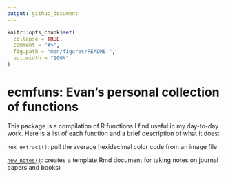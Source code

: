 ```yaml
---
output: github_document
---
```


<!-- README.md is generated from README.Rmd. Please edit that file -->

```r
knitr::opts_chunk$set(
  collapse = TRUE,
  comment = "#>",
  fig.path = "man/figures/README-",
  out.width = "100%"
)
```

# ecmfuns: Evan's personal collection of functions 

<!-- badges: start -->
<!-- badges: end -->

This package is a compilation of R functions I find useful in my day-to-day work. Here is a list of each function and a brief description of what it does:

`hex_extract()`: pull the average hexidecimal color code from an image file

[`new_notes()`](R/new_notes.R): creates a template Rmd document for taking notes on journal papers and books)


